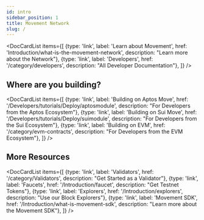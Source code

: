```yaml
---
id: intro
sidebar_position: 1
title: Movement Network
slug: /
---
```



<DocCardList items={[
  {type: 'link', label: 'Learn about Movement', href: 'Introduction/what-is-the-movement-network', description: "Learn more about the Network"},
  {type: 'link', label: 'Developers', href: '/category/developers', description: "All Developer Documentation"},
]} />

<h2>Where are you building?</h2>

<DocCardList items={[
  {type: 'link', label: 'Building on Aptos Move', href: '/Developers/tutorials/Deploy/aptosmodule', description: "For Developers from the Aptos Ecosystem"},
  {type: 'link', label: 'Building on Sui Move', href: '/Developers/tutorials/Deploy/suimodule', description: "For Developers from the Sui Ecosystem"},
  {type: 'link', label: 'Building on EVM', href: '/category/evm-contracts', description: "For Developers from the EVM Ecosystem"},
]} />
  
<h2>More Resources</h2>

<DocCardList items={[
  {type: 'link', label: 'Validators', href: '/category/Validators', description: "Get Started as a Validator"},
  {type: 'link', label: 'Faucets', href: '/Introduction/faucet', description: "Get Testnet Tokens"},
  {type: 'link', label: 'Explorers', href: '/Introduction/explorers', description: "Use our Block Explorers"},
  {type: 'link', label: 'Movement SDK', href: '/Introduction/what-is-movement-sdk', description: "Learn more about the Movement SDK"},
]} />